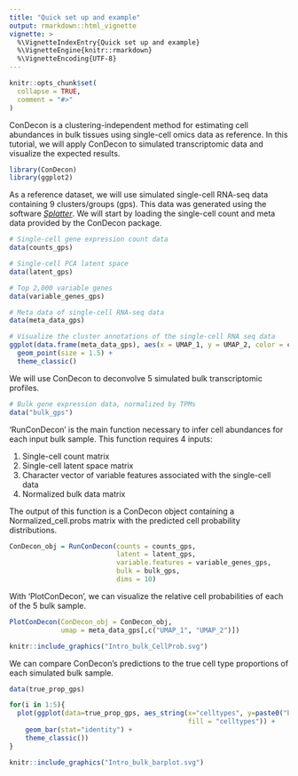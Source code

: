 ```yaml
---
title: "Quick set up and example"
output: rmarkdown::html_vignette
vignette: >
  %\VignetteIndexEntry{Quick set up and example}
  %\VignetteEngine{knitr::rmarkdown}
  %\VignetteEncoding{UTF-8}
---
```


```r
knitr::opts_chunk$set(
  collapse = TRUE,
  comment = "#>"
)
```


ConDecon is a clustering-independent method for estimating cell abundances in bulk tissues using single-cell omics data as reference. In this tutorial, we will apply ConDecon to simulated transcriptomic data and visualize the expected results.

```r
library(ConDecon)
library(ggplot2)
```


As a reference dataset, we will use simulated single-cell RNA-seq data containing 9 clusters/groups (gps). This data was generated using the software [*Splatter*](https://doi.org/10.1186/s13059-017-1305-0). We will start by loading the single-cell count and meta data provided by the ConDecon package.

```r
# Single-cell gene expression count data
data(counts_gps)

# Single-cell PCA latent space
data(latent_gps)

# Top 2,000 variable genes
data(variable_genes_gps)

# Meta data of single-cell RNA-seq data
data(meta_data_gps)
```

```r
# Visualize the cluster annotations of the single-cell RNA seq data
ggplot(data.frame(meta_data_gps), aes(x = UMAP_1, y = UMAP_2, color = celltypes)) + 
  geom_point(size = 1.5) + 
  theme_classic()
```


We will use ConDecon to deconvolve 5 simulated bulk transcriptomic profiles.

```r
# Bulk gene expression data, normalized by TPMs
data("bulk_gps")
```


‘RunConDecon’ is the main function necessary to infer cell abundances for each input bulk sample. This function requires 4 inputs:

1. Single-cell count matrix
2. Single-cell latent space matrix
3. Character vector of variable features associated with the single-cell data
4. Normalized bulk data matrix

The output of this function is a ConDecon object containing a Normalized_cell.probs matrix with the predicted cell probability distributions.

```r
ConDecon_obj = RunConDecon(counts = counts_gps, 
                           latent = latent_gps, 
                           variable.features = variable_genes_gps, 
                           bulk = bulk_gps, 
                           dims = 10)
```


With 'PlotConDecon', we can visualize the relative cell probabilities of each of the 5 bulk sample.

```r
PlotConDecon(ConDecon_obj = ConDecon_obj,
             umap = meta_data_gps[,c("UMAP_1", "UMAP_2")])
```
```r
knitr::include_graphics("Intro_bulk_CellProb.svg")
```

We can compare ConDecon's predictions to the true cell type proportions of each simulated bulk sample.

```r
data(true_prop_gps)

for(i in 1:5){
  plot(ggplot(data=true_prop_gps, aes_string(x="celltypes", y=paste0("bulk", i), 
                                             fill = "celltypes")) +
    geom_bar(stat="identity") +
    theme_classic())
}
```
```r
knitr::include_graphics("Intro_bulk_barplot.svg")
```

